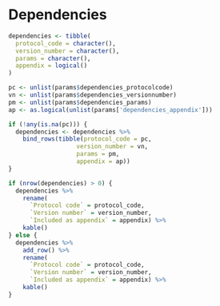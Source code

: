 # Dependencies

<!--
Hier niets invullen.
Indien er dependencies zijn deze invullen in de yaml sectie van index.Rmd
-->



```r
dependencies <- tibble(
  protocol_code = character(),
  version_number = character(),
  params = character(),
  appendix = logical()
)

pc <- unlist(params$dependencies_protocolcode)
vn <- unlist(params$dependencies_versionnumber)
pm <- unlist(params$dependencies_params)
ap <- as.logical(unlist(params['dependencies_appendix']))

if (!any(is.na(pc))) {
  dependencies <- dependencies %>%
    bind_rows(tibble(protocol_code = pc, 
                   version_number = vn,
                   params = pm,
                   appendix = ap))
} 

if (nrow(dependencies) > 0) {
  dependencies %>%
    rename(
      `Protocol code` = protocol_code,
      `Version number` = version_number,
      `Included as appendix` = appendix) %>%
    kable()
} else {
  dependencies %>%
    add_row() %>%
    rename(
      `Protocol code` = protocol_code,
      `Version number` = version_number,
      `Included as appendix` = appendix) %>%
    kable()
}
```
